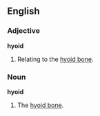 ==English==
===Adjective===
'''hyoid'''

# Relating to the [[hyoid bone]].

===Noun===
'''hyoid'''

# The [[hyoid bone]].